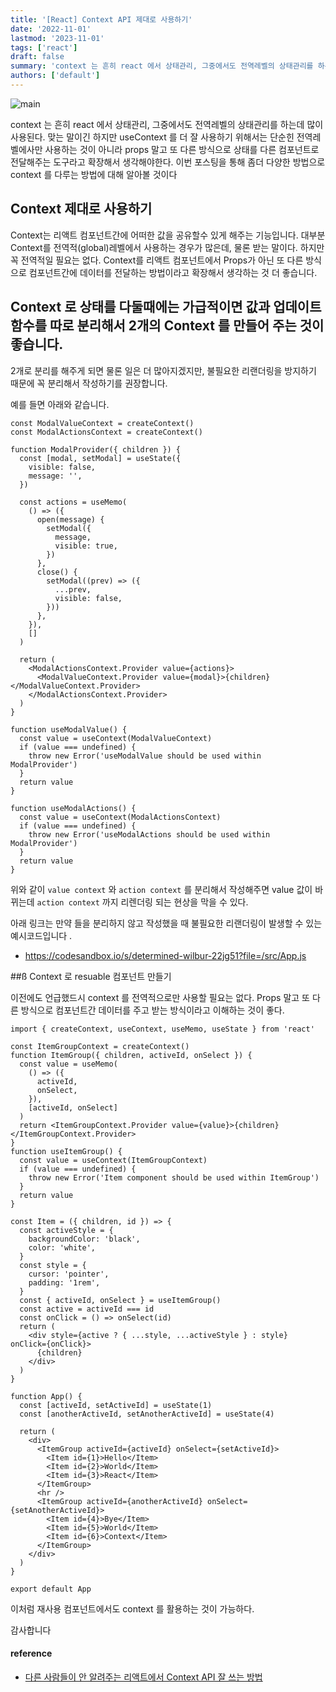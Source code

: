 ```yaml
---
title: '[React] Context API 제대로 사용하기'
date: '2022-11-01'
lastmod: '2023-11-01'
tags: ['react']
draft: false
summary: 'context 는 흔히 react 에서 상태관리, 그중에서도 전역레벨의 상태관리를 하는데 많이 사용된다. 맞는 말이긴 하지만 useContext 를 더 잘 사용하기 위해서는 단순힌 전역레벨에사만 사용하는 것이 아니라 props 말고 또 다른 방식으로 상태를 다른 컴포넌트로 전달해주는 도구라고 확장해서 생각해야한다. 이번 포스팅을 통해 좀더 다양한 방법으로 context 를 다루는 방법에 대해 알아볼 것이다.'
authors: ['default']
---
```


![main](/static/react/cover.jpg)

context 는 흔히 react 에서 상태관리, 그중에서도 전역레벨의 상태관리를 하는데 많이 사용된다. 맞는 말이긴 하지만 useContext 를 더 잘 사용하기 위해서는 단순힌 전역레벨에사만 사용하는 것이 아니라 props 말고 또 다른 방식으로 상태를 다른 컴포넌트로 전달해주는 도구라고 확장해서 생각해야한다. 이번 포스팅을 통해 좀더 다양한 방법으로 context 를 다루는 방법에 대해 알아볼 것이다

## Context 제대로 사용하기

Context는 리액트 컴포넌트간에 어떠한 값을 공유할수 있게 해주는 기능입니다. 대부분 Context를 전역적(global)레벨에서 사용하는 경우가 많은데, 물론 받는 말이다. 하지만 꼭 전역적일 필요는 없다. Context를 리액트 컴포넌트에서 Props가 아닌 또 다른 방식으로 컴포넌트간에 데이터를 전달하는 방법이라고 확장해서 생각하는 것 더 좋습니다.

## Context 로 상태를 다둘때에는 가급적이면 값과 업데이트 함수를 따로 분리해서 2개의 Context 를 만들어 주는 것이 좋습니다.

2개로 분리를 해주게 되면 물론 일은 더 많아지겠지만, 불필요한 리랜더링을 방지하기 때문에 꼭 분리해서 작성하기를 권장합니다.

예를 들면 아래와 같습니다.

```tsx
const ModalValueContext = createContext()
const ModalActionsContext = createContext()

function ModalProvider({ children }) {
  const [modal, setModal] = useState({
    visible: false,
    message: '',
  })

  const actions = useMemo(
    () => ({
      open(message) {
        setModal({
          message,
          visible: true,
        })
      },
      close() {
        setModal((prev) => ({
          ...prev,
          visible: false,
        }))
      },
    }),
    []
  )

  return (
    <ModalActionsContext.Provider value={actions}>
      <ModalValueContext.Provider value={modal}>{children}</ModalValueContext.Provider>
    </ModalActionsContext.Provider>
  )
}

function useModalValue() {
  const value = useContext(ModalValueContext)
  if (value === undefined) {
    throw new Error('useModalValue should be used within ModalProvider')
  }
  return value
}

function useModalActions() {
  const value = useContext(ModalActionsContext)
  if (value === undefined) {
    throw new Error('useModalActions should be used within ModalProvider')
  }
  return value
}
```

위와 같이 `value context` 와 `action context` 를 분리해서 작성해주면 value 값이 바뀌는데 `action context` 까지 리렌더링 되는 현상을 막을 수 있다.

아래 링크는 만약 들을 분리하지 않고 작성했을 때 불필요한 리랜더링이 발생할 수 있는 예시코드입니다 .

- https://codesandbox.io/s/determined-wilbur-22jg51?file=/src/App.js

##ß Context 로 resuable 컴포넌트 만들기

이전에도 언급했드시 context 를 전역적으로만 사용할 필요는 없다. Props 말고 또 다른 방식으로 컴포넌트간 데이터를 주고 받는 방식이라고 이해하는 것이 좋다.

```tsx
import { createContext, useContext, useMemo, useState } from 'react'

const ItemGroupContext = createContext()
function ItemGroup({ children, activeId, onSelect }) {
  const value = useMemo(
    () => ({
      activeId,
      onSelect,
    }),
    [activeId, onSelect]
  )
  return <ItemGroupContext.Provider value={value}>{children}</ItemGroupContext.Provider>
}
function useItemGroup() {
  const value = useContext(ItemGroupContext)
  if (value === undefined) {
    throw new Error('Item component should be used within ItemGroup')
  }
  return value
}

const Item = ({ children, id }) => {
  const activeStyle = {
    backgroundColor: 'black',
    color: 'white',
  }
  const style = {
    cursor: 'pointer',
    padding: '1rem',
  }
  const { activeId, onSelect } = useItemGroup()
  const active = activeId === id
  const onClick = () => onSelect(id)
  return (
    <div style={active ? { ...style, ...activeStyle } : style} onClick={onClick}>
      {children}
    </div>
  )
}

function App() {
  const [activeId, setActiveId] = useState(1)
  const [anotherActiveId, setAnotherActiveId] = useState(4)

  return (
    <div>
      <ItemGroup activeId={activeId} onSelect={setActiveId}>
        <Item id={1}>Hello</Item>
        <Item id={2}>World</Item>
        <Item id={3}>React</Item>
      </ItemGroup>
      <hr />
      <ItemGroup activeId={anotherActiveId} onSelect={setAnotherActiveId}>
        <Item id={4}>Bye</Item>
        <Item id={5}>World</Item>
        <Item id={6}>Context</Item>
      </ItemGroup>
    </div>
  )
}

export default App
```

이처럼 재사용 컴포넌트에서도 context 를 활용하는 것이 가능하다.

감사합니다

#### reference

- [다른 사람들이 안 알려주는 리액트에서 Context API 잘 쓰는 방법](https://velog.io/@velopert/react-context-tutorial)
